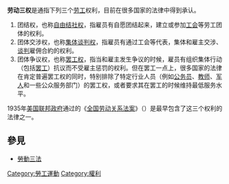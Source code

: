 {{Unreferenced|time=2020-10-07T01:01:10+00:00}}
'''劳动三权'''是通指下列三个[[劳工|劳工]]权利，目前在很多国家的法律中得到承认。

# 团结权，也称[[自由结社权|自由结社权]]，指雇员有自愿团结起来，建立或参加[[工会|工会]]等劳工团体的权利。
# 团体交涉权，也称[[集体谈判权|集体谈判权]]，指雇员有通过工会等代表，集体和雇主交涉、[[谈判|谈判]]雇佣合約的权利。
# 团体争议权，也称[[罢工权|罢工权]]，指当和雇主发生争议的时候，雇员有组织集体行动（包括[[罢工|罢工]]）抗议而不受雇主惩罚的权利。但在罢工一点上，很多国家的法律在肯定普遍罢工权的同时，特别排除了特定行业人员（例如[[公务员|公务员]]、[[教师|教师]]、[[军人|军人]]和一些公众服务部门）的罢工权，或者要求其在罢工的时候维持最低服务水平。

1935年[[美国联邦政府|美国联邦政府]]通过的《[[全国劳动关系法案|全国劳动关系法案]]》（{{link-en|National Labor Relations Act|National Labor Relations Act}}）是最早包含了这三个权利的法律之一。

== 參見 ==
* [[勞動三法|勞動三法]]

[[Category:勞工運動|Category:勞工運動]]
[[Category:權利|Category:權利]]